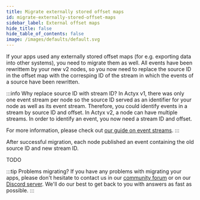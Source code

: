 ```yaml
---
title: Migrate externally stored offset maps
id: migrate-externally-stored-offset-maps
sidebar_label: External offset maps
hide_title: false
hide_table_of_contents: false
image: /images/defaults/default.svg
---
```


If your apps used any externally stored offset maps (for e.g. exporting data into other systems), you need to migrate them as well.
All events have been rewrittem by your new v2 nodes, so you now need to replace the source ID in the offset map with the corresping ID of the stream in which the events of a source have been rewritten.

:::info Why replace source ID with stream ID?
In Actyx v1, there was only one event stream per node so the source ID served as an identifier for your node as well as its event stream.
Therefore, you could identify events in a stream by source ID and offset.
In Actyx v2, a node can have multiple streams. 
In order to identify an event, you now need a stream ID and offset.

For more information, please check out [our guide on event streams](../../conceptual/event-streams.mdx).
:::

After successful migration, each node published an event containing the old source ID and new stream ID.

TODO

:::tip Problems migrating?
If you have any problems with migrating your apps, please don't hesitate to contact us in our [community forum](https://community.actyx.com) or on our [Discord server](https://discord.gg/262yJhc). We'll do our best to get back to you with answers as fast as possible.
:::
